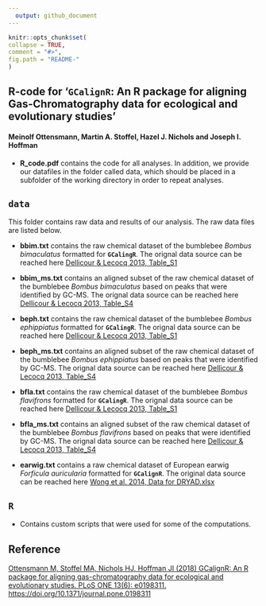 ```yaml
---
  output: github_document
---
```

  
  ```r
knitr::opts_chunk$set(
  collapse = TRUE,
  comment = "#>",
  fig.path = "README-"
)
```

## R-code for '`GCalignR`: An R package for aligning Gas-Chromatography data for ecological and evolutionary studies'
#### Meinolf Ottensmann, Martin A. Stoffel, Hazel J. Nichols and Joseph I. Hoffman 

* **R_code.pdf** contains the code for all analyses. In addition, we provide our datafiles in the folder called data, which should be placed in a subfolder of the working directory in order to repeat analyses.

## **`data`**
This folder contains raw data and results of our analysis. The raw data files are listed below.

+ **bbim.txt** contains the raw chemical dataset of the bumblebee *Bombus bimaculatus* formatted for **`GCalingR`**. The orignal data source can be reached here [Dellicour & Lecocq 2013, Table_S1]( http://onlinelibrary.wiley.com/store/10.1002/jssc.201300388/asset/supinfo/jssc3437-sup-0001-TableS1.zip?v=1&s=57d5d58273d1d4207e70c72cecd5bba4b1fe95a1)

+ **bbim_ms.txt** contains an aligned subset of the raw chemical dataset of the bumblebee *Bombus bimaculatus* based on peaks that were identified by GC-MS. The orignal data source can be reached here [Dellicour & Lecocq 2013, Table_S4]( http://onlinelibrary.wiley.com/store/10.1002/jssc.201300388/asset/supinfo/jssc3437-sup-0001-TableS1.zip?v=1&s=57d5d58273d1d4207e70c72cecd5bba4b1fe95a1)

+ **beph.txt** contains the raw chemical dataset of the bumblebee *Bombus ephippiatus* formatted for **`GCalingR`**. The orignal data source can be reached here [Dellicour & Lecocq 2013, Table_S1]( http://onlinelibrary.wiley.com/store/10.1002/jssc.201300388/asset/supinfo/jssc3437-sup-0001-TableS1.zip?v=1&s=57d5d58273d1d4207e70c72cecd5bba4b1fe95a1)

+ **beph_ms.txt** contains an aligned subset of the raw chemical dataset of the bumblebee *Bombus ephippiatus* based on peaks that were identified by GC-MS. The orignal data source can be reached here [Dellicour & Lecocq 2013, Table_S4]( http://onlinelibrary.wiley.com/store/10.1002/jssc.201300388/asset/supinfo/jssc3437-sup-0001-TableS1.zip?v=1&s=57d5d58273d1d4207e70c72cecd5bba4b1fe95a1)

+ **bfla.txt** contains the raw chemical dataset of the bumblebee *Bombus flavifrons* formatted for **`GCalingR`**. The orignal data source can be reached here [Dellicour & Lecocq 2013, Table_S1]( http://onlinelibrary.wiley.com/store/10.1002/jssc.201300388/asset/supinfo/jssc3437-sup-0001-TableS1.zip?v=1&s=57d5d58273d1d4207e70c72cecd5bba4b1fe95a1)


+ **bfla_ms.txt** contains an aligned subset of the raw chemical dataset of the bumblebee *Bombus flavifrons* based on peaks that were identified by GC-MS. The orignal data source can be reached here [Dellicour & Lecocq 2013, Table_S4]( http://onlinelibrary.wiley.com/store/10.1002/jssc.201300388/asset/supinfo/jssc3437-sup-0001-TableS1.zip?v=1&s=57d5d58273d1d4207e70c72cecd5bba4b1fe95a1)

+ **earwig.txt** contains a raw chemical dataset of European earwig *Forficula auricularia* formatted for **`GCalignR`**. The original data source can be reached here [Wong et al. 2014,  	Data for DRYAD.xlsx](https://datadryad.org/resource/doi:10.5061/dryad.73180)

## **`R`**
+ Contains custom scripts that were used for some of the computations.

## Reference

[Ottensmann M, Stoffel MA, Nichols HJ, Hoffman JI (2018) GCalignR: An R package for aligning gas-chromatography data for ecological and evolutionary studies. PLoS ONE 13(6): e0198311. https://doi.org/10.1371/journal.pone.0198311](https://doi.org/10.1371/journal.pone.0198311)
